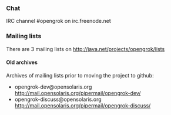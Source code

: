 === Chat ===

IRC channel #opengrok on irc.freenode.net

=== Mailing lists ===

There are 3 mailing lists on http://java.net/projects/opengrok/lists

==== Old archives ====

Archives of mailing lists prior to moving the project to github:

* opengrok-dev@opensolaris.org http://mail.opensolaris.org/pipermail/opengrok-dev/
* opengrok-discuss@opensolaris.org http://mail.opensolaris.org/pipermail/opengrok-discuss/
